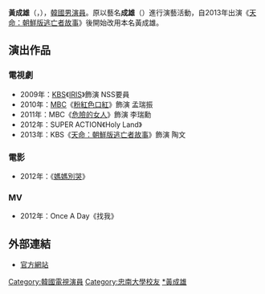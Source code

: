 {{BLP unsourced|time=2021-04-17T12:57:05+00:00}}
{{藝人
| 姓名 = 黃成雄
| 類型 = 男演員
| 相片 = 
| 外文名 = 황성웅
| 外文 = ko
| 羅馬拼音 = Hwang Seong Woong
| 其他藝名 = 成雄（{{lang|ko|성웅}}，曾用藝名）
| 國籍 = {{KOR}}
| 出生日期 = {{birth_date_and_age|1980|2|24}}
| 語言 = [[韓語|韓語]]
| 教育程度 = [[忠南大學|忠南大學]]社會體育學系
| 出道日期 = 2009年
| 出道作 = 《[[IRIS_(電視劇)|IRIS]]》
| 經紀公司 = One&One Stars
}}

'''黃成雄'''（{{lang-ko|'''황성웅'''}}，{{bd|1980年|2月24日|||catIdx=Hwang黃成雄}}），[[韓國|韓國]][[男演員|男演員]]。原以藝名'''成雄'''（{{lang|ko|성웅}}）進行演藝活動，自2013年出演《[[天命：朝鮮版逃亡者故事|天命：朝鮮版逃亡者故事]]》後開始改用本名黃成雄。

== 演出作品 ==
=== 電視劇 ===
*2009年：[[韓國放送公社|KBS]]《[[IRIS_(電視劇)|IRIS]]》飾演 NSS要員
*2010年：[[文化廣播_(韓國)|MBC]]《[[粉紅色口紅|粉紅色口紅]]》飾演 孟瑞振
*2011年：MBC《[[危險的女人|危險的女人]]》飾演 李瑞勳
*2012年：SUPER ACTION《Holy Land》 
*2013年：KBS《[[天命：朝鮮版逃亡者故事|天命：朝鮮版逃亡者故事]]》飾演 陶文

=== 電影 ===
*2012年：《[[媽媽別哭|媽媽別哭]]》
=== MV ===
*2012年：Once A Day《找我》
== 外部連結 ==
*[http://1n1stars.com/home/artist2 官方網站]{{dead link|date=2018年5月 |bot=InternetArchiveBot |fix-attempted=yes }}{{ko}}

{{Korea-bio-stub}}

{{DEFAULTSORT:Hwang黃成雄}}
[[Category:韓國電視演員|Category:韓國電視演員]]
[[Category:忠南大學校友|Category:忠南大學校友]]
[[Category:黃姓|*黃成雄]]